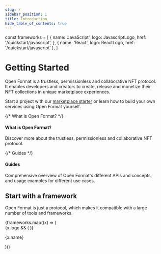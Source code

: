 ```yaml
---
slug: /
sidebar_position: 1
title: Introduction
hide_table_of_contents: true
---
```


const frameworks = [
  {
    name: 'JavaScript',
    logo: JavascriptLogo,
    href: '/quickstart/javascript',
  },
  { name: 'React', logo: ReactLogo, href: '/quickstart/javascript' },
]

# Getting Started

Open Format is a trustless, permissionless and collaborative NFT protocol. It enables developers and creators to create, release and monetize their NFT collections in unique marketplace experiences.

Start a project with our [marketplace starter](https://github.com/simpleweb/open-format-nft) or learn how to build your own services using Open Format yourself.

<div class="container" style={{ padding: 0 }}>
  <div class="row is-multiline">
    {/* What is Open Format? */}
    <div class="col col--4">
      <Link class="card" to="/quickstart/overview" style={{ height: '100%' }}>
        <div class="card__body">
          <h4>What is Open Format?</h4>
          <p>Discover more about the trustless, permissionless and collaborative NFT protocol.</p>
        </div>
      </Link>
    </div>
    {/* Guides */}
    <div class="col col--4">
      <Link class="card" to="/guides/overview" style={{ height: '100%' }}>
        <div class="card__body">
          <h4>Guides</h4>
          <p>Comprehensive overview of Open Format's different APIs and concepts, and usage examples for different use cases.</p>
        </div>
      </Link>
    </div>
  </div>
</div>

## Start with a framework

Open Format is just a protocol, which makes it compatible with a large number of tools and frameworks.

<div>
  <div class="row is-multiline">
    {frameworks.map((x) => (
      <div key={x.name} class="col col--3">
        <Link class="card" to={x.href}>
          <div class="card__body" style={{ display: 'flex', gap: 20, alignItems: 'center' }}>
            {x.logo && (
              <x.logo width="20" alt={x.name} style={{ display: 'block', maxHeight: 20 }} />
            )}
            <p>{x.name}</p>
          </div>
        </Link>
      </div>
    ))}
  </div>
</div>
